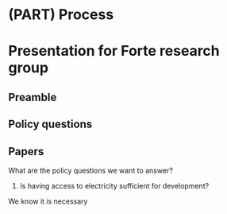 # (PART) Process {-}

# Presentation for Forte research group

## Preamble

## Policy questions

## Papers

What are the policy questions we want to answer?

1. Is having access to electricity sufficient for development?

We know it is necessary 

